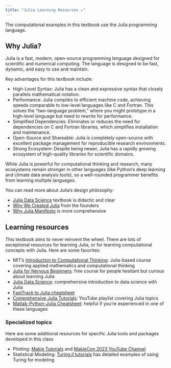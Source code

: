 ```yaml
---
title: "Julia Learning Resources ✏️"
---
```


The computational examples in this textbook use the Julia programming language.

## Why Julia?

Julia is a fast, modern, open-source programming language designed for scientific and numerical computing.
The language is designed to be fast, dynamic, and easy to use and maintain.

Key advantages for this textbook include:

- High-Level Syntax: Julia has a clean and expressive syntax that closely parallels mathematical notation.
- Performance: Julia compiles to efficient machine code, achieving speeds comparable to low-level languages like C and Fortran.
  This solves the "two-language problem," where you might prototype in a high-level language but need to rewrite for performance.
- Simplified Dependencies: Eliminates or reduces the need for dependencies on C and Fortran libraries, which simplifies installation and maintenance.
- Open-Source and Shareable: Julia is completely open-source with excellent package management for reproducible research environments.
- Strong Ecosystem: Despite being newer, Julia has a rapidly growing ecosystem of high-quality libraries for scientific domains.

While Julia is powerful for computational thinking and research, many ecosystems remain stronger in other languages (like Python's deep learning and climate data analysis tools), so a well-rounded programmer benefits from learning multiple languages.

You can read more about Julia's design philosophy:

- [Julia Data Science](https://juliadatascience.io/why_julia) textbook is didactic and clear
- [Why We Created Julia](https://julialang.org/blog/2012/02/why-we-created-julia/) from the founders
- [Why Julia Manifesto](https://github.com/Datseris/whyjulia-manifesto) is more comprehensive

## Learning resources

This textbook aims to never reinvent the wheel.
There are lots of exceptional resources for learning Julia, or for learning computational concepts with Juila.
Here are some favorites:

- MIT's [Introduction to Computational Thinking](https://computationalthinking.mit.edu): Julia-based course covering applied mathematics and computational thinking
- [Julia for Nervous Beginners](https://juliaacademy.com/p/julia-programming-for-nervous-beginners): free course for people hesitant but curious about learning Julia
- [Julia Data Science](https://juliadatascience.io/): comprehensive introduction to data science with Julia
- [FastTrack to Julia cheatsheet](https://juliadocs.github.io/Julia-Cheat-Sheet/)
- [Comprehensive Julia Tutorials](https://www.youtube.com/playlist?list=PLCXbkShHt01seTlnlVg6O7f6jKGTguFi7): YouTube playlist covering Julia topics
- [Matlab-Python-Julia Cheatsheet](https://cheatsheets.quantecon.org/): helpful if you're experienced in one of these languages

### Specialized topics

Here are some additional resources for specific Julia tools and packages developed in this class

- Plotting: [Makie Tutorials](https://docs.makie.org/stable/tutorials/) and [MakieCon 2023 YouTube Channel](https://youtube.com/playlist?list=PLP8iPy9hna6TXEn99mhG5KaTgjsrCkDzQ&feature=shared)
- Statistical Modeling: [Turing.jl tutorials](https://turinglang.org/docs/getting-started/) has detailed examples of using Turing for modeling
